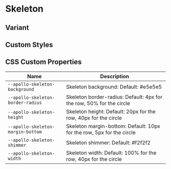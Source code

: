 
# Skeleton

<Status />

<Story id="components-skeleton--base" />

<Props id="components-skeleton--base" />

## Variant

<Story id="components-skeleton--variant" />

## Custom Styles

<Story id="components-skeleton--custom-styles" />

## CSS Custom Properties

| Name                              | Description                                                           |
| --------------------------------- | --------------------------------------------------------------------- |
| `--apollo-skeleton-background`    | Skeleton background: Default: #e5e5e5                                 |
| `--apollo-skeleton-border-radius` | Skeleton border-radius: Default: 4px for the row, 50% for the circle  |
| `--apollo-skeleton-height`        | Skeleton height: Default: 20px for the row, 40px for the circle       |
| `--apollo-skeleton-margin-bottom` | Skeleton margin-bottom: Default: 10px for the row, 5px for the circle |
| `--apollo-skeleton-shimmer`       | Skeleton shimmer: Default: #f2f2f2                                    |
| `--apollo-skeleton-width`         | Skeleton width: Default: 100% for the row, 40px for the circle        |
